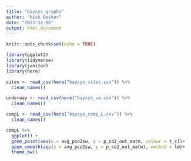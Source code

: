 ```yaml
---
title: "baysys graphs"
author: "Nick Decker"
date: "2023-12-06"
output: html_document
---
```


```r
knitr::opts_chunk$set(echo = TRUE)
```

```r
library(ggplot2)
library(tidyverse)
library(janitor)
library(here)
```

```r
sites <- read_csv(here("baysys_sites.csv")) %>% 
  clean_names()

underway <- read_csv(here("baysys_uw.csv")) %>% 
  clean_names()

compL <- read_csv(here("baysys_comp_L.csv")) %>% 
  clean_names()
```

```r
compL %>% 
  ggplot() +
  geom_point(aes(x = avg_pco2sw, y = p_co2_out_matm, colour = t_c))+
  geom_smooth(aes(x = avg_pco2sw, y = p_co2_out_matm), method = lm)+
  theme_bw()
```